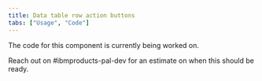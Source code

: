 ```yaml
---
title: Data table row action buttons
tabs: ["Usage", "Code"]
---
```


<PageDescription className="code-description">

  The code for this component is currently being worked on. 

</PageDescription>

Reach out on #ibmproducts-pal-dev for an estimate on when this should be ready. 
